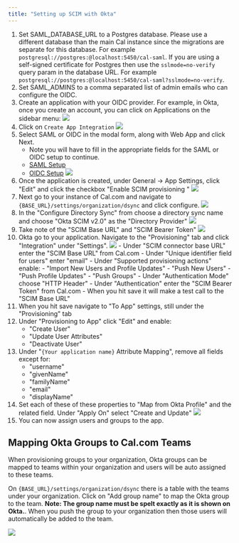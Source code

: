 ```yaml
---
title: "Setting up SCIM with Okta"
---
```


1. Set SAML_DATABASE_URL to a Postgres database. Please use a different database than the main Cal instance since the migrations are separate for this database. For example `postgresql://postgres:@localhost:5450/cal-saml`. If you are using a self-signed certificate for Postgres then use the `sslmode=no-verify` query param in the database URL. For example `postgresql://postgres:@localhost:5450/cal-saml?sslmode=no-verify`.
2. Set SAML_ADMINS to a comma separated list of admin emails who can configure the OIDC.
3. Create an application with your OIDC provider. For example, in Okta, once you create an account, you can click on Applications on the sidebar menu:
   <Frame>
     <img src="//images/i1600x900-oVjaQ0tU3AnO_wrzp85.png" />
   </Frame>
4. Click on `Create App Integration`
   <Frame>
     <img src="//images/i1600x900-wrIlZkLdZ6kL_wf7mxn.png" />
   </Frame>
5. Select SAML or OIDC in the modal form, along with Web App and click Next.
   - Note you will have to fill in the appropriate fields for the SAML or OIDC setup to continue.
   - [SAML Setup](/docs/introduction/quick-start/self-hosting/sso-setup#setting-up-saml-login)
   - [OIDC Setup](/docs/how-to-guides/how-to-setup-oidc-with-okta)
     <Frame>
       <img src="//images/i1600x900-IfRWYg8XuCMI_tkwyft.png" />
     </Frame>
6. Once the application is created, under General -> App Settings, click "Edit" and click the checkbox "Enable SCIM provisioning
   "
   <Frame>
     <img src="/images/scim/app-settings-enable-scim.png" />
   </Frame>
7. Next go to your instance of Cal.com and navigate to `{BASE_URL}/settings/organization/dsync` and click configure.
   <Frame>
     <img src="/images/scim/dsync-configure.png" />
   </Frame>
8. In the "Configure Directory Sync" from choose a directory sync name and choose "Okta SCIM v2.0" as the "Directory Provider"
   <Frame>
     <img src="/images/scim/dsync-configure-provider.png" />
   </Frame>
9. Take note of the "SCIM Base URL" and "SCIM Bearer Token"
   <Frame>
     <img src="/images/scim/dsync-configure-info.png" />
   </Frame>
10. Okta go to your application. Navigate to the "Provisioning" tab and click "Integration" under "Settings".
    <Frame>
      <img src="/images/scim/okta-dsync-options.png" />
    </Frame>
    - Under "SCIM connector base URL" enter the "SCIM Base URL" from Cal.com - Under "Unique identifier field for
    users" enter "email" - Under "Supported provisioning actions" enable: - "Import New Users and Profile Updates"
    - "Push New Users" - "Push Profile Updates" - "Push Groups" - Under "Authentication Mode" choose "HTTP Header"
    - Under "Authentication" enter the "SCIM Bearer Token" from Cal.com - When you hit save it will make a test
    call to the "SCIM Base URL"
11. When you hit save navigate to "To App" settings, still under the "Provisioning" tab
12. Under "Provisioning to App" click "Edit" and enable:
    - "Create User"
    - "Update User Attributes"
    - "Deactivate User"
13. Under "`{Your application name}` Attribute Mapping", remove all fields except for:
    - "username"
    - "givenName"
    - "familyName"
    - "email"
    - "displayName"
14. Set each of these of these properties to "Map from Okta Profile" and the related field. Under "Apply On" select "Create and Update"
    <Frame>
      <img src="/images/scim/okta-property-settings.png" />
    </Frame>
15. You can now assign users and groups to the app.

## Mapping Okta Groups to Cal.com Teams

When provisioning groups to your organization, Okta groups can be mapped to teams within your organization and users will be auto assigned to these teams.

On `{BASE_URL}/settings/organization/dsync` there is a table with the teams under your organization. Click on "Add group name" to map the Okta group to the team. **Note:
The group name must be spelt exactly as it is shown on Okta.**. When you push the group to your organization then those users will automatically be added to the team.

<Frame>
  <img src="/images/scim/group-team-mapping.png" />
</Frame>
